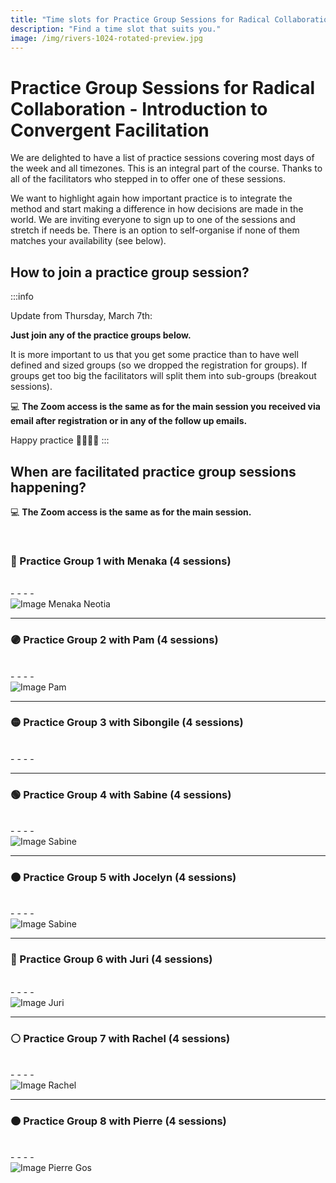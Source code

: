 ```yaml
---
title: "Time slots for Practice Group Sessions for Radical Collaboration — An Introduction to Convergent Facilitation with Paul and Verene"
description: "Find a time slot that suits you."
image: /img/rivers-1024-rotated-preview.jpg
---
```




# Practice Group Sessions for Radical Collaboration - Introduction to Convergent Facilitation

We are delighted to have a list of practice sessions covering most days of the week and all timezones. This is an integral part of the course. Thanks to all of the facilitators who stepped in to offer one of these sessions. 

We want to highlight again how important practice is to integrate the method and start making a difference in how decisions are made in the world. We are inviting everyone to sign up to one of the sessions and stretch if needs be. There is an option to self-organise if none of them matches your availability (see below).  

## How to join a practice group session?

:::info

Update from Thursday, March 7th:


**Just join any of the practice groups below.** 

It is more important to us that you get some practice than to have well defined and sized groups (so we dropped the registration for groups). If groups get too big the facilitators will split them into sub-groups (breakout sessions). 

💻 **The Zoom access is the same as for the main session you received via email after registration or in any of the follow up emails.**

Happy practice 🛝🤕🌱🤩
:::


## When are facilitated practice group sessions happening?

💻 **The Zoom access is the same as for the main session.**


<br/> 

### 🔴 Practice Group 1 with Menaka (4 sessions)

   
<br/> 
   
<div className="column-container">
  <div style={{ flex: 2, paddingLeft: '10px' }}>
	- <LocalTime year={2024} month={3} day={8} startHour={6} startMinute={0} endHour={7} endMinute={30}/>
	- <LocalTime year={2024} month={3} day={15} startHour={6} startMinute={0} endHour={7} endMinute={30}/>
	- <LocalTime year={2024} month={3} day={22} startHour={6} startMinute={0} endHour={7} endMinute={30}/>
	- <LocalTime year={2024} month={3} day={29} startHour={6} startMinute={0} endHour={7} endMinute={30}/>
  </div>
  <div style={{ flex: 1, paddingRight: '10px', textAlign: 'center' }}>
	<img src="/img/menaka.jpeg" alt="Image Menaka Neotia" className="round-image" style={{height: "200px", width: "auto"}}/>
  </div>
</div>

---- 

### 🟣 Practice Group 2 with Pam (4 sessions)

   
<br/> 
   
<div className="column-container">
  <div style={{ flex: 2, paddingLeft: '10px' }}>
	- <LocalTime year={2024} month={3} day={7} startHour={0} startMinute={45} endHour={2} endMinute={15}/>
	- <LocalTime year={2024} month={3} day={13} startHour={23} startMinute={45} endHour={1} endMinute={15}/>
	- <LocalTime year={2024} month={3} day={20} startHour={23} startMinute={45} endHour={1} endMinute={15}/>
	- <LocalTime year={2024} month={3} day={27} startHour={23} startMinute={45} endHour={1} endMinute={15}/>
  </div>
  <div style={{ flex: 1, paddingRight: '10px', textAlign: 'center' }}>
	<img src="/img/pam.jpg" alt="Image Pam" className="round-image" style={{height: "200px", width: "auto"}}/>
  </div>
</div>

----

### 🟡 Practice Group 3 with Sibongile (4 sessions)

   
<br/> 
   
<div className="column-container">
  <div style={{ flex: 2, paddingLeft: '10px' }}>
	- <LocalTime year={2024} month={3} day={7} startHour={9} startMinute={0} endHour={10} endMinute={30}/>
	- <LocalTime year={2024} month={3} day={14} startHour={9} startMinute={0} endHour={10} endMinute={30}/>
	- <LocalTime year={2024} month={3} day={21} startHour={9} startMinute={0} endHour={10} endMinute={30}/>
	- <LocalTime year={2024} month={3} day={28} startHour={9} startMinute={0} endHour={10} endMinute={30}/>
  </div>
</div>

---- 

### 🟢 Practice Group 4 with Sabine (4 sessions)

   
<br/> 
   
<div className="column-container">
  <div style={{ flex: 2, paddingLeft: '10px' }}>
	- <LocalTime year={2024} month={3} day={7} startHour={17} startMinute={0} endHour={18} endMinute={30}/>
	- <LocalTime year={2024} month={3} day={14} startHour={17} startMinute={0} endHour={18} endMinute={30}/>
	- <LocalTime year={2024} month={3} day={21} startHour={17} startMinute={0} endHour={18} endMinute={30}/>
	- <LocalTime year={2024} month={3} day={28} startHour={17} startMinute={0} endHour={18} endMinute={30}/>
  </div>
  <div style={{ flex: 1, paddingRight: '10px', textAlign: 'center' }}>
	<img src="/img/sabine.png" alt="Image Sabine" className="round-image" style={{height: "200px", width: "auto"}}/>
  </div>
</div>

---- 

### 🟤 Practice Group 5 with Jocelyn (4 sessions)

   
<br/> 
   
<div className="column-container">
  <div style={{ flex: 2, paddingLeft: '10px' }}>
	- <LocalTime year={2024} month={3} day={7} startHour={20} startMinute={0} endHour={21} endMinute={30}/>
	- <LocalTime year={2024} month={3} day={14} startHour={20} startMinute={0} endHour={21} endMinute={30}/>
	- <LocalTime year={2024} month={3} day={21} startHour={20} startMinute={0} endHour={21} endMinute={30}/>
	- <LocalTime year={2024} month={3} day={28} startHour={20} startMinute={0} endHour={21} endMinute={30}/>
  </div>
  <div style={{ flex: 1, paddingRight: '10px', textAlign: 'center' }}>
	<img src="/img/jocelyn-feb-2024.jpg" alt="Image Sabine" className="round-image" style={{height: "200px", width: "auto"}}/>
  </div>
</div>

---- 

### 🔵 Practice Group 6 with Juri (4 sessions)

   
<br/> 
   
<div className="column-container">
  <div style={{ flex: 2, paddingLeft: '10px' }}>
	- <LocalTime year={2024} month={3} day={9} startHour={16} startMinute={0} endHour={17} endMinute={30}/>
	- <LocalTime year={2024} month={3} day={16} startHour={16} startMinute={0} endHour={17} endMinute={30}/>
	- <LocalTime year={2024} month={3} day={23} startHour={16} startMinute={0} endHour={17} endMinute={30}/>
	- <LocalTime year={2024} month={3} day={30} startHour={16} startMinute={0} endHour={17} endMinute={30}/>
  </div>
  <div style={{ flex: 1, paddingRight: '10px', textAlign: 'center' }}>
	<img src="/img/juri.jpg" alt="Image Juri" className="round-image" style={{height: "200px", width: "auto"}}/>
  </div>
</div>

---- 

### ⚪ Practice Group 7 with Rachel (4 sessions)

   
<br/> 
   
<div className="column-container">
  <div style={{ flex: 2, paddingLeft: '10px' }}>
	- <LocalTime year={2024} month={3} day={11} startHour={19} startMinute={0} endHour={20} endMinute={30}/>
	- <LocalTime year={2024} month={3} day={18} startHour={19} startMinute={0} endHour={20} endMinute={30}/>
	- <LocalTime year={2024} month={3} day={25} startHour={19} startMinute={0} endHour={20} endMinute={30}/>
	- <LocalTime year={2024} month={4} day={1} startHour={19} startMinute={0} endHour={20} endMinute={30}/>
  </div>
  <div style={{ flex: 1, paddingRight: '10px', textAlign: 'center' }}>
	<img src="/img/rachel.jpg" alt="Image Rachel" className="round-image" style={{height: "200px", width: "auto"}}/>
  </div>
</div>

---- 

### 🟠 Practice Group 8 with Pierre (4 sessions)

   
<br/> 
   
<div className="column-container">
  <div style={{ flex: 2, paddingLeft: '10px' }}>
	- <LocalTime year={2024} month={3} day={11} startHour={9} startMinute={0} endHour={10} endMinute={30}/>
	- <LocalTime year={2024} month={3} day={18} startHour={9} startMinute={0} endHour={10} endMinute={30}/>
	- <LocalTime year={2024} month={3} day={25} startHour={9} startMinute={0} endHour={10} endMinute={30}/>
	- <LocalTime year={2024} month={4} day={1} startHour={8} startMinute={0} endHour={9} endMinute={30}/>
  </div>
  <div style={{ flex: 1, paddingRight: '10px', textAlign: 'center' }}>
	<img src="/img/pierre_gos.png" alt="Image Pierre Gos" className="round-image" style={{height: "200px", width: "auto"}}/>
  </div>
</div>


